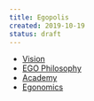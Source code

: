 ```yaml
---
title: Egopolis
created: 2019-10-19
status: draft
---
```


-   [Vision](/vision/)
-   [EGO Philosophy](/ego/)
-   [Academy](/academy/)
-   [Egonomics](/sandbox/egonomics)
